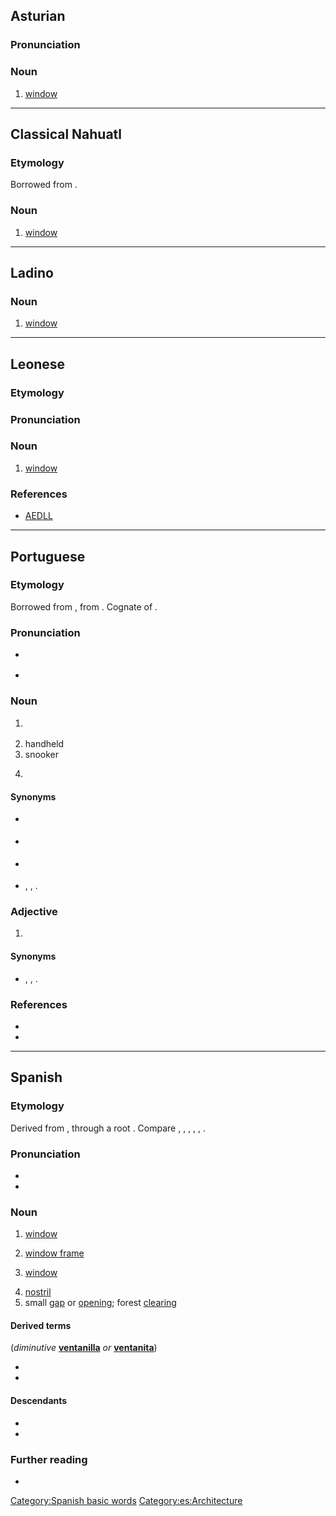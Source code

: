 ==Asturian==

===Pronunciation===
{{rfp|ast}}

===Noun===
{{ast-noun|f|ventanes}}

# [[window]]

----

==Classical Nahuatl==

===Etymology===
Borrowed from {{bor|nci|es|ventana}}.

===Noun===
{{head|nci|noun}}

# [[window]]
<!--commented out, incomprehensible

===References===
* '''1611''', Pedro de Arenas, ''Vocabulario manual de las lenguas Castellana y Mexicana'' (1793) Why are there two dates here?
**: ''la ventana-'' in '''ventana'''--- Is "in ventana" a translation? If so, put it in quotes. -->

----

==Ladino==

===Noun===
{{lad-noun|l|g=f}}

# [[window]]

----

==Leonese==

===Etymology===
{{rfe|roa-leo}}

===Pronunciation===
{{rfp|roa-leo}}

===Noun===
{{head|roa-leo|noun|g=f|plural|ventanas}}

# [[window]]

===References===
* [http://www.lengualeonesa.eu/castellan/Diccionario AEDLL]

----

==Portuguese==

===Etymology===
Borrowed from {{bor|pt|es|ventana}}, from {{der|pt|la|ventus}}. Cognate of {{m|pt|ventã}}.

===Pronunciation===
* {{a|Portugal}} {{IPA|pt|/vẽ.ˈtɐ.nɐ/}}
* {{hyph|pt|ven|ta|na}}

===Noun===
{{pt-noun|f|s}}

# {{lb|pt|archaic}} {{l|en|window}}
# handheld {{l|en|fan}}
# snooker {{l|en|pocket}}
# {{lb|pt|Brazil}} {{l|en|troublemaker}}

====Synonyms====
* {{sense|window}} {{l|pt|janela}}
* {{sense|handheld fan}} {{l|pt|leque}}
* {{sense|snooker pocket}} {{l|pt|ventanilha}}
* {{sense|troublemaker}} {{l|pt|desordeiro}}, {{l|pt|mau}}, {{l|pt|turbulento}}.

===Adjective===
{{pt-adj|ventan|a}}

# {{lb|pt|Brazil}} {{l|en|troublemaker}}

====Synonyms====
* {{sense|troublemaker}} {{l|pt|desordeiro}}, {{l|pt|mau}}, {{l|pt|turbulento}}.

===References===
* {{R:Priberam}}
* {{R:TLPGP}}

----

==Spanish==

===Etymology===
Derived from {{inh|es|la|ventus}}, through a {{inh|es|VL.|-}} root {{m|la|*ventana}}. Compare {{cog|ast|ventana}}, {{cog|ext|ventana}}, {{cog|gl|ventá}}, {{cog|roa-leo|ventana}}, {{cog|mwl|bentana}}, {{cog|pt|ventã}}.

===Pronunciation===
* {{es-IPA}}
* {{hyph|es|ven|ta|na}}

===Noun===
{{es-noun|f}}
{{attention|es|please check definitions}}

# [[window]] {{gloss|opening for light and air}}
#: {{syn|es|fenestra|finiestra|hiniestra}}
# [[window frame]]
# {{lb|es|computing}} [[window]] {{gloss|area on a computer screen}}
# [[nostril]]
# small [[gap]] or [[opening]]; forest [[clearing]]

====Derived terms====
(''diminutive'' '''[[ventanilla]]''' ''or'' '''[[ventanita]]''')
* {{l|es|echar la casa por la ventana}}
* {{l|es|ventanal}}

====Descendants====
* {{desc|hil|bintana}}
* {{desc|tl|bintana}}

===Further reading===
* {{R:DRAE 2001}}

[[Category:Spanish basic words]]
[[Category:es:Architecture]]
